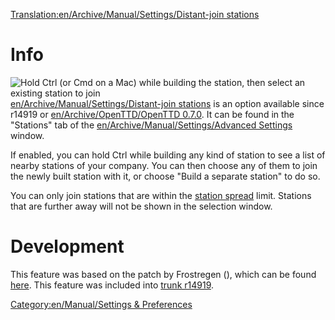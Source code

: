 [[Translation:en/Archive/Manual/Settings/Distant-join stations]]
{{nl/Vertaling|en/Archive/Manual/Settings/Distant-join stations|0}}


[[Category:en/Manual/Settings & Preferences]]
=Info=
[[File:en/Archive/Manual/Settings/Distant-join.png|thumb|Hold Ctrl (or Cmd on a Mac) while building the station, then select an existing station to join]]
[[en/Archive/Manual/Settings/Distant-join stations]] is an option available since r14919 or [[en/Archive/OpenTTD/OpenTTD 0.7.0]].
It can be found in the "Stations" tab of the [[en/Archive/Manual/Settings/Advanced Settings]] window.

If enabled, you can hold Ctrl while building any kind of station to see a list of nearby stations of your company. You can then choose any of them to join the newly built station with it, or choose "Build a separate station" to do so.

You can only join stations that are within the [[en/Archive/Manual/Settings/Change station spread|station spread]] limit. Stations that are further away will not be shown in the selection window.

=Development=
This feature was based on the patch by Frostregen ({{en/Flyspray|2291}}), which can be found [http://www.tt-forums.net/viewtopic.php?f=33&t=30960 here].  This feature was included into [http://hg.openttd.org/openttd/trunk.hg/rev/a469f573bfaa trunk r14919].